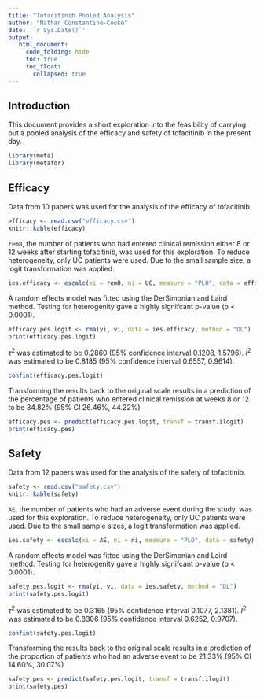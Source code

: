 ```yaml
---
title: "Tofacitinib Pooled Analysis"
author: "Nathan Constantine-Cooke"
date: '`r Sys.Date()`'
output:
   html_document:
     code_folding: hide
     toc: true
     toc_float:
       collapsed: true
---
```


## Introduction

This document provides a short exploration into the feasibility of carrying out
a pooled analysis of the efficacy and safety of tofacitinib in the present day.

```r
library(meta)
library(metafor)
```

## Efficacy

Data from 10 papers was used for the analysis of the efficacy of tofacitinib. 

```r
efficacy <- read.csv("efficacy.csv")
knitr::kable(efficacy)
```

``rem8``, the number of patients who had entered clinical remission either 8 or
12 weeks after starting tofacitinib, was used for this exploration. To reduce
heterogeneity, only UC patients were used. Due to the small sample size, a
logit transformation was applied. 

```r
ies.efficacy <- escalc(xi = rem8, ni = UC, measure = "PLO", data = efficacy)
```

A random effects model was fitted using the DerSimonian and Laird method.
Testing for heterogenity gave a highly signifcant p-value (p < 0.0001).

```r
efficacy.pes.logit <- rma(yi, vi, data = ies.efficacy, method = "DL")
print(efficacy.pes.logit)
```

$\tau^2$ was estimated to be 0.2860 (95% confidence interval 0.1208, 1.5796).
$I^2$ was estimated to be 0.8185 (95% confidence interval 0.6557, 0.9614). 

```r
confint(efficacy.pes.logit)
```

Transforming the results back to the original scale results in a prediction of
the percentage of patients who entered clinical remission at weeks 8 or 12 to be
34.82% (95% CI 26.46%, 44.22%)

```r
efficacy.pes <- predict(efficacy.pes.logit, transf = transf.ilogit)
print(efficacy.pes)
```


## Safety

Data from 12 papers was used for the analysis of the safety of tofacitinib.

```r
safety <- read.csv("safety.csv")
knitr::kable(safety)
```

``AE``, the number of patients who had an adverse event during the study, was 
used for this exploration. To reduce heterogeneity, only UC patients were used.
Due to the small sample sizes, a logit transformation was applied. 

```r
ies.safety <- escalc(xi = AE, ni = ni, measure = "PLO", data = safety)
```

A random effects model was fitted using the DerSimonian and Laird method.
Testing for heterogenity gave a highly signifcant p-value (p < 0.0001).

```r
safety.pes.logit <- rma(yi, vi, data = ies.safety, method = "DL")
print(safety.pes.logit)
```

$\tau^2$ was estimated to be 0.3165 (95% confidence interval 0.1077, 2.1381).
$I^2$ was estimated to be 0.8306 (95% confidence interval 0.6252, 0.9707). 

```r
confint(safety.pes.logit)
```

Transforming the results back to the original scale results in a prediction of
the proportion of patients who had an adverse event to be 21.33% (95% CI 14.60%,
30.07%)

```r
safety.pes <- predict(safety.pes.logit, transf = transf.ilogit)
print(safety.pes)
```